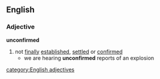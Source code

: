 ==English==
===Adjective===
'''unconfirmed'''
#not [[finally]] [[established]], [[settled]] or [[confirmed]]
#* we are hearing '''unconfirmed''' reports of an explosion
[[category:English adjectives]]